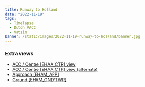 ```yaml
---
title: Runway to Holland
date: "2022-11-19"
tags:
  - Timelapse
  - Dutch VACC
  - Vatsim
banner: /static/images/2022-11-19-runway-to-holland/banner.jpg
---
```


<Youtube id="5cH6TK152Fk" />

### Extra views

- [ACC / Centre [EHAA_CTR] view](https://youtu.be/-BMY3VQEapo)
- [ACC / Centre [EHAA_CTR] view (alternate)](https://youtu.be/FzVMYvIZg2c)
- [Approach [EHAM_APP]](https://youtu.be/wxEaaYoUe9w)
- [Ground [EHAM_GND/TWR]](https://youtu.be/IUeFdShXCxs)
